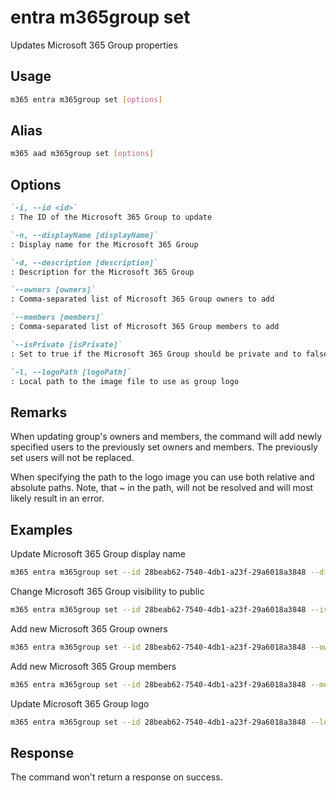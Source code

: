 
# entra m365group set

Updates Microsoft 365 Group properties

## Usage

```sh
m365 entra m365group set [options]
```

## Alias

```sh
m365 aad m365group set [options]
```

## Options

```md definition-list
`-i, --id <id>`
: The ID of the Microsoft 365 Group to update

`-n, --displayName [displayName]`
: Display name for the Microsoft 365 Group

`-d, --description [description]`
: Description for the Microsoft 365 Group

`--owners [owners]`
: Comma-separated list of Microsoft 365 Group owners to add

`--members [members]`
: Comma-separated list of Microsoft 365 Group members to add

`--isPrivate [isPrivate]`
: Set to true if the Microsoft 365 Group should be private and to false if it should be public (default)

`-l, --logoPath [logoPath]`
: Local path to the image file to use as group logo
```

<Global />

## Remarks

When updating group's owners and members, the command will add newly specified users to the previously set owners and members. The previously set users will not be replaced.

When specifying the path to the logo image you can use both relative and absolute paths. Note, that ~ in the path, will not be resolved and will most likely result in an error.

## Examples

Update Microsoft 365 Group display name

```sh
m365 entra m365group set --id 28beab62-7540-4db1-a23f-29a6018a3848 --displayName Finance
```

Change Microsoft 365 Group visibility to public

```sh
m365 entra m365group set --id 28beab62-7540-4db1-a23f-29a6018a3848 --isPrivate false
```

Add new Microsoft 365 Group owners

```sh
m365 entra m365group set --id 28beab62-7540-4db1-a23f-29a6018a3848 --owners "DebraB@contoso.onmicrosoft.com,DiegoS@contoso.onmicrosoft.com"
```

Add new Microsoft 365 Group members

```sh
m365 entra m365group set --id 28beab62-7540-4db1-a23f-29a6018a3848 --members "DebraB@contoso.onmicrosoft.com,DiegoS@contoso.onmicrosoft.com"
```

Update Microsoft 365 Group logo

```sh
m365 entra m365group set --id 28beab62-7540-4db1-a23f-29a6018a3848 --logoPath images/logo.png
```

## Response

The command won't return a response on success.

